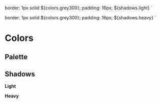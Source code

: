 <!--This Source Code Form is subject to the terms of the Mozilla Public
License, v. 2.0. If a copy of the MPL was not distributed with this
file, You can obtain one at https://mozilla.org/MPL/2.0/.

OpenCRVS is also distributed under the terms of the Civil Registration
& Healthcare Disclaimer located at http://opencrvs.org/license.

Copyright (C) The OpenCRVS Authors. OpenCRVS and the OpenCRVS
graphic logo are (registered/a) trademark(s) of Plan International.-->


  border: 1px solid ${colors.grey300};
  padding: 16px;
  ${shadows.light}
`

  border: 1px solid ${colors.grey300};
  padding: 16px;
  ${shadows.heavy}
`

<Meta title="Styles/Colors" />

# Colors

## Palette

<ColorPalette>
  <ColorItem
    title="colors.primary"
    subtitle="Primary"
    colors={{ primary: colors.primary, primaryDark: colors.primaryDark }}
  />
  <ColorItem
    title="colors.secondary"
    subtitle="Secondary"
    colors={{ secondary: colors.secondary }}
  />
  <ColorItem
    title="colors.tertiary"
    subtitle="Grey"
    colors={{ tertiary: colors.tertiary }}
  />
  <ColorItem
    title="colors.purple"
    subtitle="Purple"
    colors={{ purple: colors.purple }}
  />
  <ColorItem
    title="colors.orange"
    subtitle="Orange"
    colors={{ orange: colors.orange }}
  />
  <ColorItem title="colors.red" subtitle="Red" colors={{ red: colors.red }} />
  <ColorItem
    title="colors.green"
    subtitle="Green"
    colors={{ green: colors.green }}
  />
  <ColorItem
    title="colors.blue"
    subtitle="Blue"
    colors={{ blue: colors.blue }}
  />
  <ColorItem
    title="colors.teal"
    subtitle="Teal"
    colors={{ teal: colors.teal, tealLight: colors.tealLight }}
  />
  <ColorItem
    title="colors.yellow"
    subtitle="Yellow"
    colors={{ yellow: colors.yellow }}
  />
  <ColorItem
    title="colors.grey"
    subtitle="Monochrome"
    colors={{
      white: colors.white,
      grey100: colors.grey100,
      grey200: colors.grey200,
      grey300: colors.grey300,
      grey400: colors.grey400,
      grey500: colors.grey500,
      grey600: colors.grey600
    }}
  />
  <ColorItem
    title="colors.positive"
    subtitle="Status Green"
    colors={{
      positive: colors.positive,
      positiveDark: colors.positiveDark
    }}
  />
  <ColorItem
    title="colors.neutral"
    subtitle="Status Orange"
    colors={{
      neutral: colors.neutral
    }}
  />
  <ColorItem
    title="colors.negative"
    subtitle="Status Red"
    colors={{
      negative: colors.negative,
      negativeDark: colors.negativeDark
    }}
  />
  <ColorItem
    title="colors.opacity"
    subtitle="Translucent"
    colors={{
      opacity24: colors.opacity24,
      opacity54: colors.opacity54
    }}
  />
</ColorPalette>

## Shadows

**Light**

<LightShadowBox />

**Heavy**

<HeavyShadowBox />
